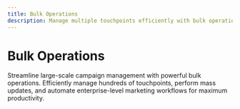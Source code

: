 ```yaml
---
title: Bulk Operations
description: Manage multiple touchpoints efficiently with bulk operations for large-scale campaign management, mass updates, and enterprise-level workflow automation.
---
```


# Bulk Operations

Streamline large-scale campaign management with powerful bulk operations. Efficiently manage hundreds of touchpoints, perform mass updates, and automate enterprise-level marketing workflows for maximum productivity.
